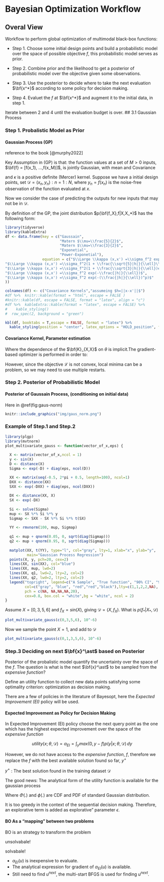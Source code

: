 
# Bayesian Optimization Workflow

## Overal View

Workflow to perform global optimization of multimodal black-box
functions:

-   Step 1. Choose some initial design points and build a probabilistic
    model over the space of possible objective $f$, this probabilistic
    model serves as prior.

-   Step 2. Combine prior and the likelihood to get a posterior of
    probabilistic model over the objective given some observations.

-   Step 3. Use the posterior to decide where to take the next
    evaluation $\bf{x^*}$ according to some policy for decision making.

-   Step 4. Evaluet the $f$ at $\bf{x^*}$ and augment it to the initial
    data, in step 1.

Iterate between 2 and 4 until the evaluation budget is over. \#\# 3.1
Gaussian Process

\newpage

### Step 1. Probalistic Model as Prior

#### Gaussian Process (GP)

reference to the book [@murphy2022]

Key Assumption in (GP) is that: the function values at a set of $M > 0$
inputs, $\bf{f} = [f(x_1), ...,f(x_M)]$, is jointly Gaussian, with mean
and Covariance

```{=tex}
\begin{equation}
(\mu = m(x_1),...m(x_M))
\sum_{i,j}= \kappa(x_i,x_j)
\label{eq:mean_cov}
\end{equation}
```

and $\kappa$ is a positive definite (Mercer) kernel. Suppose we have a
initial design points, set $\mathcal{D} = {(x_n, y_n) : n = 1 : N}$,
where $y_n = f(x_n)$ is the noise-free observation of the function
evaluated at $x$.

Now we consider the case of predicting the outputs for new inputs that
may not be in $\mathcal{D}$.
<!-- Specifically, given a test set of size $N_∗×D$, we want to predict the function outputs $\bf{f_∗} = [f(x_1), . . . , f(x_{N_*})]$. -->

```{=tex}
\begin{equation}
\bf{f_{*}} = [f(x_1),.., f(x_{N_{*}})]
\label{eq:pred_fun}
\end{equation}
```
By definition of the GP, the joint distribution $p(\bf{f_X},f|X,X_*)$
has the following form:

```{=tex}
\begin{equation}
\begin{bmatrix}  {\bf {f}_X}  \\  {{\bf f}_*} \end{bmatrix} \sim\mathcal{N} \begin{pmatrix} (\begin{bmatrix}  {{\bf \mu}_X}  \\  {{\bf \mu}_*} \end{bmatrix}),\begin{bmatrix} {{\bf K}_{X,X}}  & {{\bf
K}_{X,*}}  \\  {{\bf \mathbf{K}^\intercal}_{X,*}} & {{\bf K}_{*,*} } \end{bmatrix}\end{pmatrix}
\label{eq:gp_model}
\end{equation}
```
```{=tex}
\begin{equation}
  \begin{split}
\mu_X = [m(x_1),...,m(x_N)] \\ 
\mu^\ast = [m(x^\ast_1,...m(x^\ast_N))]
  \end{split}
\label{eq:mu_val}
\end{equation}
```
```{=tex}
\begin{equation}
 \begin{split}
K_{X,X} = {\Large \kappa} (X,X; \theta) , \; \; \; \; \; \ size (N \times  N) \\
K_{X,\ast} = {\Large \kappa} (X,X_\ast; \theta), \; \; \; \; \; \ size (N \times N_*) \\
K_{\ast,\ast} = {\Large \kappa} (X_\ast, X_\ast; \theta), \; \; \; \; \; \ size(N_\ast \times N_\ast)
 \end{split}
\label{eq:cov_sign}
\end{equation}
```

```r
library(tidyverse)
library(kableExtra)
df <- data.frame(key = c("Gaussain", 
                         "Matern $\\mu=\\frac{5}{2}$", 
                         "Matern $\\mu=\\frac{3}{2}$",
                         "Exponetial",
                         "Power-Exponetial"), 
                 equation = c("$\\Large \\kappa (x,x') =\\sigma_f^2 exp(-\\frac{h^2}{2\\ell^2})$",
"$\\Large \\kappa (x,x') =\\sigma_f^2(1 + \\frac{\\sqrt{5}|h|}{\\ell}\\frac{5h^2}{3\\ell^2})exp(-\\frac{ -\\sqrt{5}|h|}{\\ell})$",
"$\\Large \\kappa (x,x') =\\sigma_f^2(1 + \\frac{\\sqrt{3}|h|}{\\ell})exp(-\\frac{-\\sqrt{3}|h|}{\\ell})$",
"$\\Large \\kappa (x,x') =\\sigma_f^2 exp(-\\frac{|h|}{\\ell})$",
"$\\Large \\kappa (x,x') =\\sigma_f^2 exp(-(\\frac{|h|}{\\ell})^p)$"
))

colnames(df) <- c("Covariance Kernels","assumeing $h=||x-x'||$")
#df %>%  knitr::kable(format = "html", escape = FALSE )
#knitr::kable(df, escape = FALSE, format = "latex", align = "c")
#df %>%  kableExtra::kable(format = "latex", escape = FALSE) %>% 
#    kable_styling()
#  row_spec(2, background = "green")

kbl(df, booktabs = T,escape = FALSE, format = "latex") %>%
  kable_styling(position = "center", latex_options = "HOLD_position", full_width = T)
```

```{=tex}
\begin{equation}
{\Large \kappa} (x,x'; ;\theta) = (1 + \frac{\sqrt{5}|h|}{\theta} + \frac{5h^2}{3\theta^2})exp(-\frac{-\sqrt{5}|h|}{\theta}
\label{eq:pred_fun1}
\end{equation}
```

#### Covariance Kernel, Parameter estimation

```{=tex}
\begin{equation}
p(y|\bf{X,\theta}) = \int p(y|\bf{f,X})p(f|\bf{X,\theta})
\label{eq:lig_int}
\end{equation}
```

```{=tex}
\begin{equation}
\text{log} p(y|\bf{X,\theta})=\mathcal{L}(\zeta,\sigma_f^2)=-\frac{1}{2}(y-\mu_X)^{\intercal}\mathbf{K}_{X,X}^{-1}(y-\mu_X)-\frac{1}{2}log|K_{X,X}|-\frac{n}{2}log(2\pi)
\label{eq:log_like}
\end{equation}
```

Where the dependence of the $\bf{K}_{X,X}$ on $\theta$ is implicit.The
gradient-based optimizer is performed in order to:

```{=tex}
\begin{equation}
[\zeta^\ast, \sigma_f^{2\ast}]=argmax\mathcal{L}(\zeta,\sigma^2_f)
\label{eq:log_like_opt}
\end{equation}
```

However, since the objective $\mathcal{L}$ is not convex, local minima
can be a problem, so we may need to use multiple restarts.

### Step 2. Posterior of Probabilistic Model

#### Posterior of Gaussain Process, (conditioning on initial data)

Here in \@ref(fig:gaus-norm)


```r
knitr::include_graphics("img/gaus_norm.png")
```



```{=tex}
\begin{equation}
p(f_\ast|X_\ast,\mathcal{D}) = \mathcal{N}(f_\ast|{{\bf \mu}_\ast} , \scriptsize{\sum}_{\ast}\normalsize)
\label{eq:post_proba}
\end{equation}
```

```{=tex}
\begin{equation}
  \begin{split}
{{\bf \mu}_\ast}=m(\bf X_\ast) +{\bf \mathbf{K}^\intercal}_{X,*}{\bf \mathbf{K}^{-1}}_{X,X}(f_X-m(X)) \\
\scriptsize{\sum}_{\ast}=\normalsize{\mathbf{K}_{\ast,\ast}-\mathbf{K}^\intercal_{X,\ast}\mathbf{K}_{X,X}^{-1}\mathbf{K}_{X,\ast}}
  \end{split}
\label{eq:post_mean_cov}
\end{equation}
```

### Example of Step.1 and Step.2

```r
library(plgp)
library(mvtnorm)
plot_multivariate_gauss <- function(vector_of_x,eps) {
  
  X <- matrix(vector_of_x,ncol = 1)
  y <- sin(X)
  D <- distance(X) 
  Sigma <- exp(-D) + diag(eps, ncol(D))

  XX <- matrix(seq(-0.5, 2*pi + 0.5, length=100), ncol=1)
  DXX <- distance(XX)
  SXX <- exp(-DXX) + diag(eps, ncol(DXX))
  
  DX <- distance(XX, X)
  SX <- exp(-DX) 
  
  Si <- solve(Sigma)
  mup <- SX %*% Si %*% y
  Sigmap <- SXX - SX %*% Si %*% t(SX)
  
  YY <- rmvnorm(100, mup, Sigmap)
  
  q1 <- mup + qnorm(0.05, 0, sqrt(diag(Sigmap)))
  q2 <- mup + qnorm(0.95, 0, sqrt(diag(Sigmap)))
  
  matplot(XX, t(YY), type="l", col="gray", lty=1, xlab="x", ylab="y", 
          main="Gaussian Process Regression")
  points(X, y, pch=20, cex=2)
  lines(XX, sin(XX), col="blue")
  lines(XX, mup, lwd=2)
  lines(XX, q1, lwd=2, lty=2, col=2)
  lines(XX, q2, lwd=2, lty=2, col=2)
  legend("topright", legend=c("A Sample", "True function", "90% CI", "90% CI", "Training Data"),
         col=c("gray", "blue", "red","red","black"),lty=c(1,1,2,2,NA),
         pch = c(NA, NA,NA,NA,20),
         cex=0.8, box.col = "white",bg = "white", ncol = 2)
}
```

Assume $X=[0,3,5,6]$ and $f_X=sin(X)$, giving $\mathcal{D}=(X,f_X)$.
What is $p(f_\ast|X_\ast,\mathcal{D})$

```r
plot_multivariate_gauss(c(0,3,5,6), 10^-6)
```

Now we sample the point $X=1$, and add to $\mathcal{D}$

```r
plot_multivariate_gauss(c(0,1,3,5,6), 10^-6)
```

### Step.3 Deciding on next $\bf{x}^\ast$ based on Posterior

Posterior of the probalistic model quantify the uncertainty over the
space of the $f$. The question is what is the next $\bf{x}^\ast$ to be
sampled from the *expensive function*?

Define an utility function to collect new data points satisfying some
optimality criterion: optimization as decision making.

There are a few of policies in the literature of Bayesopt, here the
*Expected Improvement (EI)* policy will be used.

#### Expected Improvement as Policy for Decision Making

In Expected Improvement (EI) policy choose the next query point as the
one which has the highest expected improvement over the space of the
*expensive function*

```{=tex}
\begin{equation}
utility(x;\theta,\mathcal{D})=\alpha_{EI}=\int_{y}^{}max(0,y-f)p(y|x;\theta,\mathcal{D})
\label{eq:uti_int}
\end{equation}
```
$$utility(x;\theta,\mathcal{D})=\alpha_{EI}=\int_{y}^{}max(0,y-f)p(y|x;\theta,\mathcal{D}) \,dy$$

However, we do not have access to the *expensive function*, $f$,
therefore we replace the $f$ with the best available solution found so
far, $y^+$

```{=tex}
\begin{equation}
utility(x;\theta,\mathcal{D})=\alpha_{EI}=\int_{y}^{}max(0,y-y^{\dagger})p(y|x;\theta,\mathcal{D}) \,dy
\label{eq:uti_int_2}
\end{equation}
```
$y^{+}$ : The best solution found in the training dataset $\mathcal{D}$

The good news: The analytical form of the utility function is available
for the gaussian process

```{=tex}
\begin{equation}
\gamma(\mathbf{x})=\frac{\mu(\mathbf{x;\theta,\mathcal{D}})-y^{\dagger}}{\sigma(\mathbf{x;\theta,\mathcal{D}})}
\label{eq:uti_int_gamma}
\end{equation}
```
```{=tex}
\begin{equation}
utility(\mathbf{x};\theta,\mathcal{D})=\alpha_{EI}(x;\theta,\mathcal{D})=(\mu(x;\theta,\mathcal{D})-y^{\dagger})\Phi(\gamma(x)) + \sigma(x;\theta,\mathcal{D})\phi(\gamma(x))
\label{eq:uti_int2}
\end{equation}
```

Where $\Phi(.)$ and $\phi(.)$ are CDF and PDF of standard Gaussian
distribution.

It is too greedy in the context of the sequential decision making.
Therefore, an explorative term is added as explorative" parameter
$\epsilon$.

```{=tex}
\begin{equation}
\gamma(\mathbf{x})=\frac{\mu(\mathbf{x;\theta,\mathcal{D}})-y^{\dagger}-\epsilon}{\sigma(\mathbf{x;\theta,\mathcal{D}})}
\label{eq:uti_greed_gamma}
\end{equation}
```
```{=tex}
\begin{equation}
\alpha_{EI}(x;\theta,\mathcal{D})=(\mu(x;\theta,\mathcal{D})-y^{\dagger}-\epsilon)\Phi(\gamma(x)) + \sigma(x;\theta,\mathcal{D})\phi(\gamma(x))
\label{eq:uti_int_gred2}
\end{equation}
```

#### BO As a "mapping" between two problems

BO is an strategy to transform the problem

```{=tex}
\begin{equation}
u_M = \underset{u\in \text{constraints}}{\mathrm{argmax}}\overline{J}(u)
\label{eq:exp_eq}
\end{equation}
```

unsolvabale!

```{=tex}
\begin{equation}
u^{next}=\underset{u\in \text{constraints}}{\mathrm{argmax}} \alpha_{EI}(u;\mathcal{D}_n, \theta^\ast)
\label{eq:exp-easy}
\end{equation}
```

solvabale!

+ $\alpha_{EI}(u)$ is inexpensive to evaluate.
+ The analytical expression for gradient of $\alpha_{EI}(u)$ is
    available.
+ Still need to find $u^{next}$, the multi-start BFGS is used for
    finding $u^{next}$.
